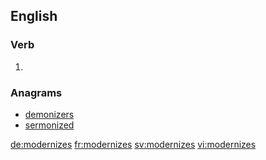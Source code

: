 ==English==

===Verb===
{{head|en}}

# {{en-third-person singular of|modernize}}

===Anagrams===
* [[demonizers#English|demonizers]]
* [[sermonized#English|sermonized]]

[[de:modernizes]]
[[fr:modernizes]]
[[sv:modernizes]]
[[vi:modernizes]]